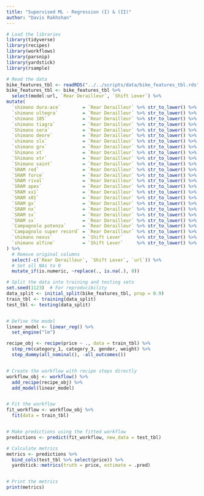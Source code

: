 ```yaml
---
title: "Supervised ML - Regression (I) & (II)"
author: "Davis Rakhshan"
---
```


```r
# Load the libraries
library(tidyverse)
library(recipes)
library(workflows)
library(parsnip)
library(yardstick)
library(rsample)

# Read the data
bike_features_tbl <- readRDS("../../scripts/data/bike_features_tbl.rds")
bike_features_tbl <- bike_features_tbl %>%
  select(model:url, `Rear Derailleur`, `Shift Lever`) %>%
mutate(
  `shimano dura-ace`        = `Rear Derailleur` %>% str_to_lower() %>% str_detect("shimano dura-ace ") %>% as.numeric(),
  `shimano ultegra`         = `Rear Derailleur` %>% str_to_lower() %>% str_detect("shimano ultegra ") %>% as.numeric(),
  `shimano 105`             = `Rear Derailleur` %>% str_to_lower() %>% str_detect("shimano 105 ") %>% as.numeric(),
  `shimano tiagra`          = `Rear Derailleur` %>% str_to_lower() %>% str_detect("shimano tiagra ") %>% as.numeric(),
  `Shimano sora`            = `Rear Derailleur` %>% str_to_lower() %>% str_detect("shimano sora") %>% as.numeric(),
  `shimano deore`           = `Rear Derailleur` %>% str_to_lower() %>% str_detect("shimano deore(?! xt)") %>% as.numeric(),
  `shimano slx`             = `Rear Derailleur` %>% str_to_lower() %>% str_detect("shimano slx") %>% as.numeric(),
  `shimano grx`             = `Rear Derailleur` %>% str_to_lower() %>% str_detect("shimano grx") %>% as.numeric(),
  `Shimano xt`              = `Rear Derailleur` %>% str_to_lower() %>% str_detect("shimano deore xt |shimano xt ") %>% as.numeric(),
  `Shimano xtr`             = `Rear Derailleur` %>% str_to_lower() %>% str_detect("shimano xtr") %>% as.numeric(),
  `Shimano saint`           = `Rear Derailleur` %>% str_to_lower() %>% str_detect("shimano saint") %>% as.numeric(),
  `SRAM red`                = `Rear Derailleur` %>% str_to_lower() %>% str_detect("sram red") %>% as.numeric(),
  `SRAM force`              = `Rear Derailleur` %>% str_to_lower() %>% str_detect("sram force") %>% as.numeric(),
  `SRAM rival`              = `Rear Derailleur` %>% str_to_lower() %>% str_detect("sram rival") %>% as.numeric(),
  `SRAM apex`               = `Rear Derailleur` %>% str_to_lower() %>% str_detect("sram apex") %>% as.numeric(),
  `SRAM xx1`                = `Rear Derailleur` %>% str_to_lower() %>% str_detect("sram xx1") %>% as.numeric(),
  `SRAM x01`                = `Rear Derailleur` %>% str_to_lower() %>% str_detect("sram x01|sram xo1") %>% as.numeric(),
  `SRAM gx`                 = `Rear Derailleur` %>% str_to_lower() %>% str_detect("sram gx") %>% as.numeric(),
  `SRAM nx`                 = `Rear Derailleur` %>% str_to_lower() %>% str_detect("sram nx") %>% as.numeric(),
  `SRAM sx`                 = `Rear Derailleur` %>% str_to_lower() %>% str_detect("sram sx") %>% as.numeric(),
  `SRAM sx`                 = `Rear Derailleur` %>% str_to_lower() %>% str_detect("sram sx") %>% as.numeric(),
  `Campagnolo potenza`      = `Rear Derailleur` %>% str_to_lower() %>% str_detect("campagnolo potenza") %>% as.numeric(),
  `Campagnolo super record` = `Rear Derailleur` %>% str_to_lower() %>% str_detect("campagnolo super record") %>% as.numeric(),
  `shimano nexus`           = `Shift Lever`     %>% str_to_lower() %>% str_detect("shimano nexus") %>% as.numeric(),
  `shimano alfine`          = `Shift Lever`     %>% str_to_lower() %>% str_detect("shimano alfine") %>% as.numeric()
) %>%
  # Remove original columns
  select(-c(`Rear Derailleur`, `Shift Lever`, `url`)) %>%
  # Set all NAs to 0
  mutate_if(is.numeric, ~replace(., is.na(.), 0))

# Split the data into training and testing sets
set.seed(1123)  # For reproducibility
data_split <- initial_split(bike_features_tbl, prop = 0.9)
train_tbl <- training(data_split)
test_tbl <- testing(data_split) 


# Define the model
linear_model <- linear_reg() %>%
  set_engine("lm")

recipe_obj <- recipe(price ~ ., data = train_tbl) %>% 
  step_rm(category_1, category_3, gender, weight) %>%
  step_dummy(all_nominal(), -all_outcomes()) 


# Create the workflow with recipe steps directly
workflow_obj <- workflow() %>%
  add_recipe(recipe_obj) %>%
  add_model(linear_model)


# Fit the workflow
fit_workflow <- workflow_obj %>%
  fit(data = train_tbl)


# Make predictions using the fitted workflow
predictions <- predict(fit_workflow, new_data = test_tbl)

# Calculate metrics
metrics <- predictions %>% 
  bind_cols(test_tbl %>% select(price)) %>%
  yardstick::metrics(truth = price, estimate = .pred)


# Print the metrics
print(metrics)

```